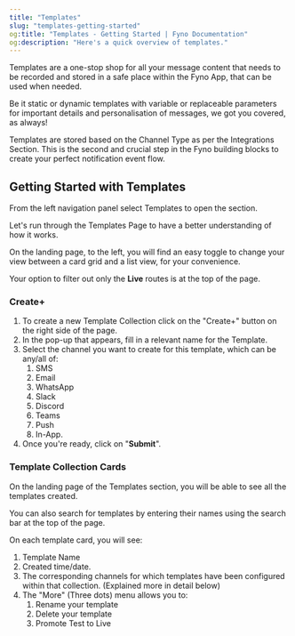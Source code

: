 ```yaml
---
title: "Templates"
slug: "templates-getting-started"
og:title: "Templates - Getting Started | Fyno Documentation"
og:description: "Here's a quick overview of templates."
---
```


Templates are a one-stop shop for all your message content that needs to be recorded and stored in a safe place within the Fyno App, that can be used when needed.

Be it static or dynamic templates with variable or replaceable parameters for important details and personalisation of messages, we got you covered, as always!

Templates are stored based on the Channel Type as per the Integrations Section. This is the second and crucial step in the Fyno building blocks to create your perfect notification event flow.

## Getting Started with Templates

From the left navigation panel select Templates to open the section.

Let's run through the Templates Page to have a better understanding of how it works.

On the landing page, to the left, you will find an easy toggle to change your view between a card grid and a list view, for your convenience.

Your option to filter out only the **Live** routes is at the top of the page.

### Create+

1. To create a new Template Collection click on the "Create+" button on the right side of the page.
2. In the pop-up that appears, fill in a relevant name for the Template.
3. Select the channel you want to create for this template, which can be any/all of:
   1. SMS
   2. Email
   3. WhatsApp
   4. Slack
   5. Discord
   6. Teams
   7. Push
   8. In-App.
4. Once you're ready, click on "**Submit**".

### Template Collection Cards

On the landing page of the Templates section, you will be able to see all the templates created.

You can also search for templates by entering their names using the search bar at the top of the page.

On each template card, you will see:

1. Template Name
2. Created time/date.
3. The corresponding channels for which templates have been configured within that collection. (Explained more in detail below)
4. The "More" (Three dots) menu allows you to:
   1. Rename your template
   2. Delete your template
   3. Promote Test to Live
